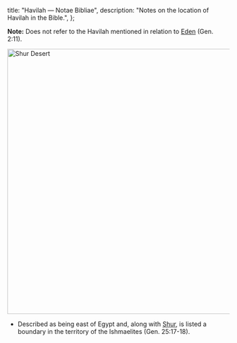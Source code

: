   title: "Havilah — Notae Bibliae",
  description: "Notes on the location of Havilah in the Bible.",
};

<Initial text="Havilah"/>

**Note:** Does not refer to the Havilah mentioned in relation to [Eden](/places/eden) (Gen. 2:11).

<Image
  className="sepia rounded"
  src="/places/shur_desert.jpg"
  alt="Shur Desert"
  width="600"
  height="600"
/>

- Described as being east of Egypt and, along with [Shur](/places/shur), is listed a boundary in the territory of the Ishmaelites (Gen. 25:17-18).
